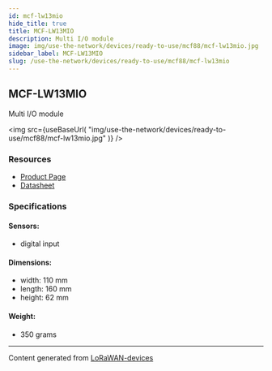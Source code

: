```yaml
---
id: mcf-lw13mio
hide_title: true
title: MCF-LW13MIO
description: Multi I/O module
image: img/use-the-network/devices/ready-to-use/mcf88/mcf-lw13mio.jpg
sidebar_label: MCF-LW13MIO
slug: /use-the-network/devices/ready-to-use/mcf88/mcf-lw13mio
---
```



## MCF-LW13MIO

Multi I/O module

<img
  src={useBaseUrl(
    "img/use-the-network/devices/ready-to-use/mcf88/mcf-lw13mio.jpg"
  )}
/>

### Resources

- [Product Page](https://enginko.com/en/solutions/mcf-lw13mio/)
- [Datasheet](https://enginko.com/wp-content/uploads/2020/09/MCF-LW13MIO.pdf)

### Specifications

#### Sensors:

- digital input

#### Dimensions:

- width: 110 mm
- length: 160 mm
- height: 62 mm

#### Weight:

- 350 grams

---

Content generated from
[LoRaWAN-devices](https://github.com/TheThingsNetwork/lorawan-devices)
